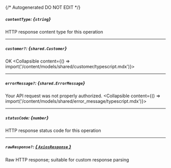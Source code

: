 {/* Autogenerated DO NOT EDIT  */}

##### `contentType`: *{`string`}*
HTTP response content type for this operation

---
##### `customer?`: *{`shared.Customer`}*
OK
<Collapsible content={() => import('/content/models/shared/customer/typescript.mdx')}>
</Collapsible>

---
##### `errorMessage?`: *{`shared.ErrorMessage`}*
Your API request was not properly authorized.
<Collapsible content={() => import('/content/models/shared/error_message/typescript.mdx')}>
</Collapsible>

---
##### `statusCode`: *{`number`}*
HTTP response status code for this operation

---
##### `rawResponse?`: [*{ `AxiosResponse` }*](https://axios-http.com/docs/res_schema)
Raw HTTP response; suitable for custom response parsing

